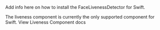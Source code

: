 
Add info here on how to install the FaceLivenessDetector for Swift.

<Alert role="none" variation="info">
  <Text color="inherit">
    The liveness component is currently the only supported component for
    Swift.
  </Text>
  <Link href="/swift/connected-components/liveness">
    View Liveness Component docs
  </Link>
</Alert>
